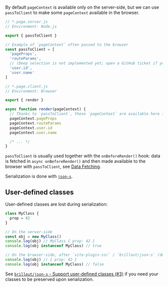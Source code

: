 By default `pageContext` is available only on the server-side, but we can use `passToClient` to make some `pageContext` available in the browser.

```js
// *.page.server.js
// Environment: Node.js

export { passToClient }

// Example of `pageContext` often passed to the browser
const passToClient = [
  'pageProps',
  'routeParams',
  // (Deep selection is not implemented yet; open a GitHub ticket if you want this.)
  'user.id',
  'user.name'
]
```

```js
// *.page.client.js
// Environment: Browser

export { render }

async function render(pageContext) {
  // Thanks to `passToClient`, these `pageContext` are available here in the browser
  pageContext.pageProps
  pageContext.routeParams
  pageContext.user.id
  pageContext.user.name

  /* ... */
}
```

`passToClient` is usually used together with the `onBeforeRender()` hook:
data is fetched in `async onBeforeRender()` and then made available to the browser with `passToClient`, see [Data Fetching](/data-fetching).

Serialization is done with [`json-s`](https://github.com/brillout/json-s).


## User-defined classes

User-defined classes are lost during serialization:

```js
class MyClass {
  prop = 42
}

// On the server-side
const obj = new MyClass()
console.log(obj) // MyClass { prop: 42 }
console.log(obj instanceof MyClass) // true

// On the browser-side, after `vite-plugin-ssr` / `brillout/json-s` (de)-serialized `obj`:
console.log(obj) // { prop: 42 }
console.log(obj instanceof MyClass) // false
```

See [`brillout/json-s` - Support user-defined classes (#3)](https://github.com/brillout/json-s/issues/3) if you need your classes to be preserved upon serialization.
